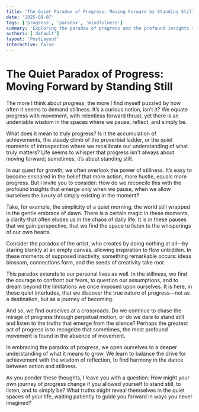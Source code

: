 ```yaml
---
title: 'The Quiet Paradox of Progress: Moving Forward by Standing Still'
date: '2025-08-07'
tags: ['progress', 'paradox', 'mindfulness']
summary: 'Exploring the paradox of progress and the profound insights that arise when we embrace moments of stillness.'
authors: ['default']
layout: 'PostLayout'
interactive: false
---
```


# The Quiet Paradox of Progress: Moving Forward by Standing Still

The more I think about progress, the more I find myself puzzled by how often it seems to demand stillness. It’s a curious notion, isn’t it? We equate progress with movement, with relentless forward thrust, yet there is an undeniable wisdom in the spaces where we pause, reflect, and simply be.

What does it mean to truly progress? Is it the accumulation of achievements, the steady climb of the proverbial ladder, or the quiet moments of introspection where we recalibrate our understanding of what truly matters? Life seems to whisper that progress isn't always about moving forward; sometimes, it’s about standing still.

In our quest for growth, we often overlook the power of stillness. It’s easy to become ensnared in the belief that more action, more hustle, equals more progress. But I invite you to consider: How do we reconcile this with the profound insights that emerge only when we pause, when we allow ourselves the luxury of simply existing in the moment?

Take, for example, the simplicity of a quiet morning, the world still wrapped in the gentle embrace of dawn. There is a certain magic in these moments, a clarity that often eludes us in the chaos of daily life. It is in these pauses that we gain perspective, that we find the space to listen to the whisperings of our own hearts.

Consider the paradox of the artist, who creates by doing nothing at all—by staring blankly at an empty canvas, allowing inspiration to flow unbidden. In these moments of supposed inactivity, something remarkable occurs: ideas blossom, connections form, and the seeds of creativity take root.

This paradox extends to our personal lives as well. In the stillness, we find the courage to confront our fears, to question our assumptions, and to dream beyond the limitations we once imposed upon ourselves. It is here, in these quiet interludes, that we discover the true nature of progress—not as a destination, but as a journey of becoming.

And so, we find ourselves at a crossroads. Do we continue to chase the mirage of progress through perpetual motion, or do we dare to stand still and listen to the truths that emerge from the silence? Perhaps the greatest act of progress is to recognize that sometimes, the most profound movement is found in the absence of movement.

In embracing the paradox of progress, we open ourselves to a deeper understanding of what it means to grow. We learn to balance the drive for achievement with the wisdom of reflection, to find harmony in the dance between action and stillness.

As you ponder these thoughts, I leave you with a question: How might your own journey of progress change if you allowed yourself to stand still, to listen, and to simply be? What truths might reveal themselves in the quiet spaces of your life, waiting patiently to guide you forward in ways you never imagined?